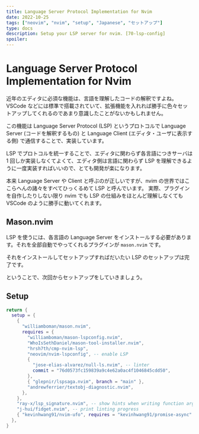 ```yaml
---
title: Language Server Protocol Implementation for Nvim
date: 2022-10-25
tags: ["neovim", "nvim", "setup", "Japanese", "セットアップ"]
type: docs
description: Setup your LSP server for nvim. [70-lsp-config]
spoiler:
---
```


# Language Server Protocol Implementation for Nvim

近年のエディタに必須な機能は、言語を理解したコードの解釈ですよね。
VSCode などには標準で搭載されていて、拡張機能を入れれば勝手に色々セットアップしてくれるのであまり意識したことがないかもしれません。

この機能は Language Server Protocol (LSP) というプロトコルで Language Server (コードを解釈するもの) と Language Client (エディタ・ユーザに表示する側) で通信することで、実装しています。

LSP でプロトコルを統一することで、エディタに関わらず各言語につきサーバは 1 回しか実装しなくてよくて、エディタ側は言語に関わらず LSP を理解できるように一度実装すればいいので、とても開発が楽になります。

本来 Language Server や Client と呼ぶのが正しいですが、nvim の世界ではここらへんの諸々をすべてひっくるめて LSP と呼んでいます。
実際、プラグインを自作したりしない限り nvim でも LSP の仕組みをほとんど理解しなくても VSCode のように勝手に動いてくれます。

## Mason.nvim

LSP を使うには、各言語の Language Server をインストールする必要があります。それを全部自動でやってくれるプラグインが `mason.nvim` です。

それをインストールしてセットアップすればだいたい LSP のセットアップは完了です。

ということで、次回からセットアップをしていきましょう。

## Setup

```lua filename="70-lsp-config/init.lua"
return {
  setup = {
    {
      "williamboman/mason.nvim",
      requires = {
        "williamboman/mason-lspconfig.nvim",
        "WhoIsSethDaniel/mason-tool-installer.nvim",
        "hrsh7th/cmp-nvim-lsp",
        "neovim/nvim-lspconfig", -- enable LSP
        {
          "jose-elias-alvarez/null-ls.nvim", -- linter
          commit = "76d0573fc159839a9c4e62a0ac4f1046845cdd50",
        },
        { "glepnir/lspsaga.nvim", branch = "main" },
        "andrewferrier/textobj-diagnostic.nvim",
      },
    },
    "ray-x/lsp_signature.nvim", -- show hints when writing function arguments
    "j-hui/fidget.nvim", -- print linting progress
    { "kevinhwang91/nvim-ufo", requires = "kevinhwang91/promise-async" },
  },
}
```
